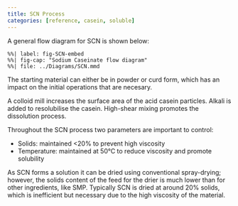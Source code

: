 ```yaml
---
title: SCN Process
categories: [reference, casein, soluble]
---
```


A general flow diagram for SCN is shown below:

```mermaid
%%| label: fig-SCN-embed
%%| fig-cap: "Sodium Caseinate flow diagram"
%%| file: ../Diagrams/SCN.mmd
```

The starting material can either be in powder 
or curd form, which has an impact on the initial
operations that are necesary.

A colloid mill increases the surface area of the acid casein
particles.
Alkali is added to resolubilise the casein.
High-shear mixing promotes the dissolution process.

Throughout the SCN process two parameters are important to
control:

- Solids: maintained <20% to prevent high viscosity
- Temperature: maintained at 50°C to reduce viscosity and promote solubility

As SCN forms a solution it can be dried using conventional spray-drying;
however, the solids content of the feed for the drier is much lower than
for other ingredients, like SMP.
Typically SCN is dried at around 20% solids, which is inefficient but
necessary due to the high viscosity of the material.
